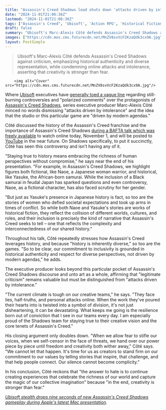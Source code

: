 ```yaml
---
title: "Assassin's Creed Shadows lead shuts down 'attacks driven by intolerance' over the game's Black samurai and woman warrior, condemns 'personal attacks' against devs"
date: "2024-11-01T21:06:36Z"
lastmod: "2024-11-01T21:06:36Z"
tags: ["Assassin's Creed", 'Ubisoft', 'Action RPG', 'Historical Fiction', 'Controversy', 'Inclusion', 'Diversity', 'Gaming Industry']
draft: false
summary: "Ubisoft's Marc-Alexis Côté defends Assassin's Creed Shadows against criticism, emphasizing historical authenticity and diverse representation, while condemning online attacks and intolerance, asserting that creativity is stronger than fear."
images: ["https://cdn.mos.cms.futurecdn.net/MnZV8svVcF2KzaQdk3cx9A.jpg"]
layout: PostSimple
---
```

> Ubisoft's Marc-Alexis Côté defends Assassin's Creed Shadows against criticism, emphasizing historical authenticity and diverse representation, while condemning online attacks and intolerance, asserting that creativity is stronger than fear.


        <img alt="Cover" src="https://cdn.mos.cms.futurecdn.net/MnZV8svVcF2KzaQdk3cx9A.jpg"/>
        
Where [Ubisoft](https://www.gamesradar.com/tag/ubisoft/) executives have [<u>generally toed a vague line</u>](https://www.gamesradar.com/games/assassin-s-creed/ubisoft-is-tackling-dynamics-behind-the-polarized-comments-facing-games-like-assassins-creed-shadows-with-a-player-centric-and-gameplay-first-approach/) regarding still-burning controversies and "polarized comments" over the protagonists of [<u>Assassin's Creed Shadows</u>](https://www.gamesradar.com/assassins-creed-codename-red-guide/), series executive producer Marc-Alexis Côté minced no words dismissing "attacks driven by intolerance" and the idea that the studio or this particular game are "driven by modern agendas." 

Côté discussed the history of the Assassin's Creed franchise and the importance of Assassin's Creed Shadows [<u>during a BAFTA talk which was freely available</u>](https://x.com/BAFTAGames/status/1842164712974192720) to watch online today, November 1, and will be posted to [YouTube](https://www.gamesradar.com/tag/youtube/) in the near future. On Shadows specifically, to put it succinctly, Côté has seen this controversy and isn't having any of it. 

"Staying true to history means embracing the richness of human perspectives without compromise," he says near the end of his presentation. "For example, in Assassin's Creed Shadows, we highlight figures both fictional, like Naoe, a Japanese woman warrior, and historical, like Yasuke, the African-born samurai. While the inclusion of a Black samurai in feudal Japan has sparked questions and even controversy, Naoe, as a fictional character, has also faced scrutiny for her gender. 

"But just as Yasuke's presence in Japanese history is fact, so too are the stories of women who defied societal expectations and took up arms in times of conflict. So while both Naoe and Yasuke's stories are works of historical fiction, they reflect the collision of different worlds, cultures, and roles, and their inclusion is precisely the kind of narrative that Assassin's Creed seeks to tell – one that reflects the complexity and interconnectedness of our shared history." 

Throughout his talk, Côté repeatedly stresses how Assassin's Creed leverages history, and because "history is inherently diverse," so too are the games. "So to be clear, our commitment to inclusivity is grounded in historical authenticity and respect for diverse perspectives, not driven by modern agendas," he adds. 



The executive producer looks beyond this particular pocket of Assassin's Creed Shadows discourse and unto art as a whole, affirming that "legitimate criticism" remains valuable but must be distinguished from "attacks driven by intolerance." 

"The current climate is tough on our creative teams," he says. "They face lies, half-truths, and personal attacks online. When the work they've poured their hearts into is twisted into a symbol of division, it's not just disheartening, it can be devastating. What keeps me going is the resilience born out of conviction that I see in our teams every day. I am especially proud of the Shadows team for staying true to their creative vision and the core tenets of Assassin's Creed." 

His closing argument only doubles down. "When we allow fear to stifle our voices, when we self-censor in the face of threats, we hand over our power piece by piece until freedom and creativity both wither away," Côté says. "We cannot let that happen. It's time for us as creators to stand firm on our commitment to our values by telling stories that inspire, that challenge, and that help people connect. Our silence cannot become complicity." 

In his conclusion, Côté reckons that "the answer to hate is to continue creating experiences that celebrate the richness of our world and capture the magic of our collective imagination" because "in the end, creativity is stronger than fear." 

[<u><em>Ubisoft stealth drops nine seconds of new Assassin's Creed Shadows gameplay during Apple's latest Mac presentation</em></u>](https://www.gamesradar.com/games/assassin-s-creed/ubisoft-stealth-drops-9-seconds-of-new-assassins-creed-shadows-gameplay-during-apples-latest-mac-presentation/)*.*
        
